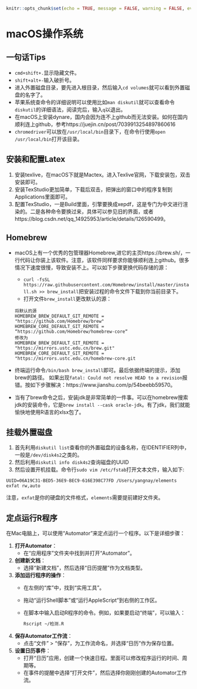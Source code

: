 ```r
knitr::opts_chunk$set(echo = TRUE, message = FALSE, warning = FALSE, eval = FALSE)
```
# macOS操作系统 {#OS}

## 一句话Tips

- `cmd+shift+.`显示隐藏文件。
- `shift+alt+-`输入破折号。
- 进入外置磁盘目录，要先进入根目录，然后输入`cd volumes`就可以看到外置磁盘的名字了。
- 苹果系统查命令的详细说明可以使用比如`man diskutil`就可以查看命令`diskutil`的详细语法，阅读完后，输入`q`以退出。
- 在macOS上安装dynare，国内会因为连不上github而无法安装。如何在国内顺利连上github，参考https://juejin.cn/post/7039913254897860616
- `chromedriver`可以放在`/usr/local/bin`目录下，在命令行使用`open /usr/local/bin`打开该目录。

## 安装和配置Latex

1. 安装texlive，在macOS下就是Mactex。进入Texlive官网，下载安装包，双击安装即可。
2. 安装TexStudio更加简单，下载后双击，把弹出的窗口中的程序复制到Applications里面即可。
3. 配置TexStudio，一是Build里面，引擎要换成xepdf，这是专门为中文进行渲染的。二是各种命令要换过来，具体可以参见旧的界面，或者https://blog.csdn.net/qq_14925953/article/details/126590499。

## Homebrew

- macOS上有一个优秀的包管理器Homebrew,进它的主页https://brew.sh/，一行代码让你装上该软件。注意，该软件同样要求你能够顺利连上github。很多情况下速度很慢，导致安装不上。可以如下步骤更换代码存储的源：
  - `curl -fsSL https://raw.githubusercontent.com/Homebrew/install/master/install.sh >> brew_install`把安装过程的命令文件下载到你当前目录下。
  - 打开文件`brew_install`更改默认的源：
```
将默认的源
HOMEBREW_BREW_DEFAULT_GIT_REMOTE = "https://github.com/Homebrew/brew"    
HOMEBREW_CORE_DEFAULT_GIT_REMOTE = “https://github.com/Homebrew/homebrew-core“
修改为  
HOMEBREW_BREW_DEFAULT_GIT_REMOTE = "https://mirrors.ustc.edu.cn/brew.git"
HOMEBREW_CORE_DEFAULT_GIT_REMOTE = "https://mirrors.ustc.edu.cn/homebrew-core.git
```
- 终端运行命令`/bin/bash brew_install`即可。最后依据终端的提示，添加brew的路径。
如果出现`fatal: Could not resolve HEAD to a revision`报错。按如下步骤解决：https://www.jianshu.com/p/54beebb59570。

- 当有了brew命令之后，安装jdk是非常简单的一件事。可以在homebrew搜索jdk的安装命令，它是`brew install --cask oracle-jdk`。有了jdk，我们就能愉快地使用R语言的xlsx包了。


## 挂载外置磁盘

1. 首先利用`diskutil list`查看你的外置磁盘的设备名称，在IDENTIFIER列中，一般是`/dev/disk4s2`之类的。
2. 然后利用`diskutil info disk4s2`查询磁盘的UUID
3. 然后设置开机挂载。命令行`sudo vim /etc/fstab`打开文本文件，输入如下:
```
UUID=06A19C31-BED5-36E9-BEC9-616E398C77FD /Users/yangnay/elements exfat rw,auto
```
注意，`exfat`是你的硬盘的文件格式，`elements`需要提前建好文件夹。

## 定点运行R程序

在Mac电脑上，可以使用“Automator”来定点运行一个程序。以下是详细步骤：

1. **打开Automator**：
   - 在“应用程序”文件夹中找到并打开“Automator”。

2. **创建新文档**：
   - 选择“新建文档”，然后选择“日历提醒”作为文档类型。

3. **添加运行程序的操作**：
   - 在左侧的“库”中，找到“实用工具”。
   - 拖动“运行Shell脚本”或“运行AppleScript”到右侧的工作区。
   - 在脚本中输入启动R程序的命令。例如，如果要启动“终端”，可以输入：
     ```bash
     Rscript ~/检测.R
     ```

4. **保存Automator工作流**：
   - 点击“文件” > “保存”，为工作流命名，并选择“日历”作为保存位置。

5. **设置日历事件**：
   - 打开“日历”应用，创建一个快速日程。里面可以修改程序运行的时间、周期等。
   - 在事件的提醒中选择“打开文件”，然后选择你刚刚创建的Automator工作流。

